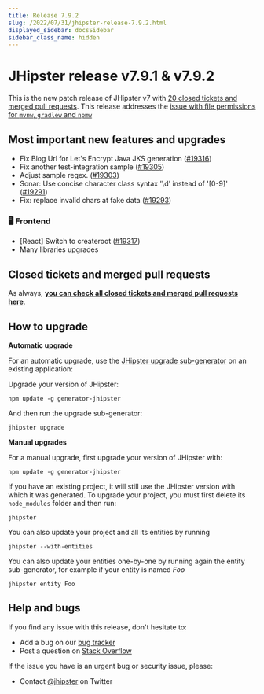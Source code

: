 ```yaml
---
title: Release 7.9.2
slug: /2022/07/31/jhipster-release-7.9.2.html
displayed_sidebar: docsSidebar
sidebar_class_name: hidden
---
```


# JHipster release v7.9.1 & v7.9.2

This is the new patch release of JHipster v7 with [20 closed tickets and merged pull requests](https://github.com/jhipster/generator-jhipster/issues?q=milestone%3A7.9.1+is%3Aclosed). This release addresses the [issue with file permissions for `mvnw`, `gradlew` and `npmw`](https://github.com/jhipster/generator-jhipster/issues/19294)

## Most important new features and upgrades

- Fix Blog Url for Let's Encrypt Java JKS generation ([#19316](https://github.com/jhipster/generator-jhipster/pull/19316))
- Fix another test-integration sample ([#19305](https://github.com/jhipster/generator-jhipster/pull/19305))
- Adjust sample regex. ([#19303](https://github.com/jhipster/generator-jhipster/pull/19303))
- Sonar: Use concise character class syntax '\d' instead of '[0-9]' ([#19291](https://github.com/jhipster/generator-jhipster/pull/19291))
- Fix: replace invalid chars at fake data ([#19293](https://github.com/jhipster/generator-jhipster/pull/19293))

### 🖥️ Frontend

- [React] Switch to createroot ([#19317](https://github.com/jhipster/generator-jhipster/pull/19317))
- Many libraries upgrades

## Closed tickets and merged pull requests

As always, **[you can check all closed tickets and merged pull requests here](https://github.com/jhipster/generator-jhipster/issues?q=milestone%3A7.9.1+is%3Aclosed)**.

## How to upgrade

**Automatic upgrade**

For an automatic upgrade, use the [JHipster upgrade sub-generator](/upgrading-an-application/) on an existing application:

Upgrade your version of JHipster:

```
npm update -g generator-jhipster
```

And then run the upgrade sub-generator:

```
jhipster upgrade
```

**Manual upgrades**

For a manual upgrade, first upgrade your version of JHipster with:

```
npm update -g generator-jhipster
```

If you have an existing project, it will still use the JHipster version with which it was generated.
To upgrade your project, you must first delete its `node_modules` folder and then run:

```
jhipster
```

You can also update your project and all its entities by running

```
jhipster --with-entities
```

You can also update your entities one-by-one by running again the entity sub-generator, for example if your entity is named _Foo_

```
jhipster entity Foo
```

## Help and bugs

If you find any issue with this release, don't hesitate to:

- Add a bug on our [bug tracker](https://github.com/jhipster/generator-jhipster/issues?state=open)
- Post a question on [Stack Overflow](http://stackoverflow.com/tags/jhipster/info)

If the issue you have is an urgent bug or security issue, please:

- Contact [@jhipster](https://twitter.com/jhipster) on Twitter
